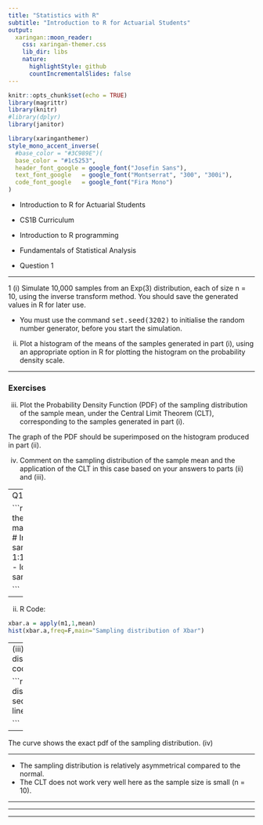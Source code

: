 ```yaml
---
title: "Statistics with R"
subtitle: "Introduction to R for Actuarial Students"
output:
  xaringan::moon_reader:
    css: xaringan-themer.css
    lib_dir: libs
    nature:
      highlightStyle: github
      countIncrementalSlides: false
---
```



```r
knitr::opts_chunk$set(echo = TRUE)
library(magrittr)
library(knitr)
#library(dplyr)
library(janitor)


```

```r
library(xaringanthemer)
style_mono_accent_inverse(
  #base_color = "#3C989E")(
  base_color = "#1c5253",
  header_font_google = google_font("Josefin Sans"),
  text_font_google   = google_font("Montserrat", "300", "300i"),
  code_font_google   = google_font("Fira Mono")
)
```

* Introduction to R for Actuarial Students

* CS1B Curriculum

* Introduction to R programming
* Fundamentals of Statistical Analysis

* Question 1

---


1 (i) Simulate 10,000 samples from an Exp(3) distribution, each of size n = 10,
using the inverse transform method. You should save the generated values in
R for later use.

* You must use the command <tt>set.seed(3202)</tt> to initialise the random
number generator, before you start the simulation. 

(ii) Plot a histogram of the means of the samples generated in part (i), using an
appropriate option in R for plotting the histogram on the probability density
scale. 

---

### Exercises

(iii) Plot the Probability Density Function (PDF) of the sampling distribution of the
sample mean, under the Central Limit Theorem (CLT), corresponding to the
samples generated in part (i). 

The graph of the PDF should be superimposed
on the histogram produced in part (ii). 

(iv) Comment on the sampling distribution of the sample mean and the application
of the CLT in this case based on your answers to parts (ii) and (iii). 

---
Q1
(i)
R code:

```r
set.seed(3202)
n = 10; theta = 3
m1 = matrix(0,nrow=10^4,ncol=n) # Initialise matrix, each sample in a row
for (i in 1:10^4){ 
u = runif(n,0,1) 
m= - log(1-u)/theta # Generate samples in rows 
m1[i,] = m 
}

```

---

(ii)
R Code:

```r
xbar.a = apply(m1,1,mean) 
hist(xbar.a,freq=F,main="Sampling distribution of Xbar")
```

---
(iii)
Using the CLT, the sampling distribution should be N(1/3, 1/90). 
R code:

```r
hist(xbar.a,freq=F,main="Sampling distribution of Xbar")
x.grid = seq(0,1,length=1000) 
lines(x.grid,dnorm(x.grid,1/3,sqrt(1/90))) 

```

---

The curve shows the exact pdf of the sampling distribution. 
(iv)


---

* The sampling distribution is relatively asymmetrical compared to the normal. 
* The CLT does not work very well here 
as the sample size is small (n = 10).

---

---

---